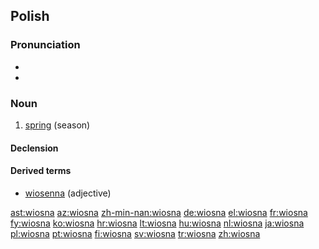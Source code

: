 ==Polish==

===Pronunciation===
* {{IPA|lang=pl|/ˈvʲɔsna/}}
* {{audio|pl-wiosna.ogg|audio}}

===Noun===
{{infl|pl|noun|g=f}}

# [[spring]] (season)

====Declension====
{{pl-decl-noun
|wiosna|wiosny
|wiosny|wiosen
|wiośnie|wiosnom
|wiosnę|wiosny
|wiosną|wiosnami
|wiośnie|wiosnach
|wiosno|wiosny
}}

====Derived terms====
* [[wiosenna]] (adjective)

[[ast:wiosna]]
[[az:wiosna]]
[[zh-min-nan:wiosna]]
[[de:wiosna]]
[[el:wiosna]]
[[fr:wiosna]]
[[fy:wiosna]]
[[ko:wiosna]]
[[hr:wiosna]]
[[lt:wiosna]]
[[hu:wiosna]]
[[nl:wiosna]]
[[ja:wiosna]]
[[pl:wiosna]]
[[pt:wiosna]]
[[fi:wiosna]]
[[sv:wiosna]]
[[tr:wiosna]]
[[zh:wiosna]]